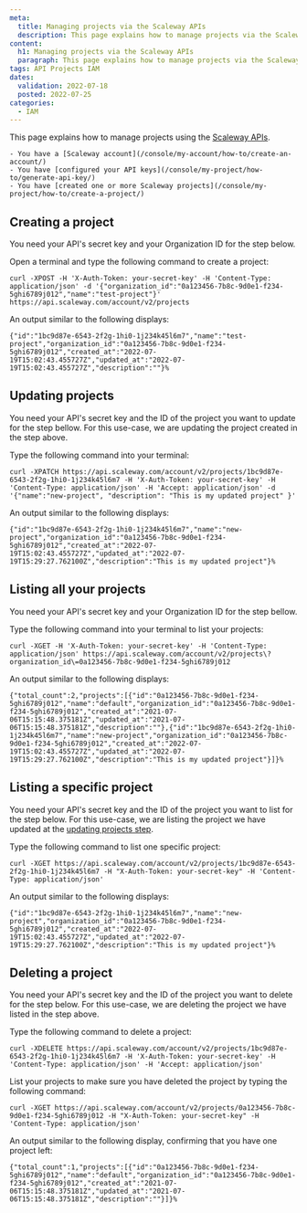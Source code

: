 ```yaml
---
meta:
  title: Managing projects via the Scaleway APIs
  description: This page explains how to manage projects via the Scaleway APIs
content:
  h1: Managing projects via the Scaleway APIs
  paragraph: This page explains how to manage projects via the Scaleway APIs
tags: API Projects IAM
dates:
  validation: 2022-07-18
  posted: 2022-07-25
categories:
  - IAM
---
```


This page explains how to manage projects using the [Scaleway APIs](https://developers.scaleway.com/en/).

<Message type="requirement">

    - You have a [Scaleway account](/console/my-account/how-to/create-an-account/)
    - You have [configured your API keys](/console/my-project/how-to/generate-api-key/)
    - You have [created one or more Scaleway projects](/console/my-project/how-to/create-a-project/)

</Message>

## Creating a project

You need your API's secret key and your Organization ID for the step below.

Open a terminal and type the following command to create a project:

```
curl -XPOST -H 'X-Auth-Token: your-secret-key' -H 'Content-Type: application/json' -d '{"organization_id":"0a123456-7b8c-9d0e1-f234-5ghi6789j012","name":"test-project"}' https://api.scaleway.com/account/v2/projects
```
An output similar to the following displays:

```
{"id":"1bc9d87e-6543-2f2g-1hi0-1j234k45l6m7","name":"test-project","organization_id":"0a123456-7b8c-9d0e1-f234-5ghi6789j012","created_at":"2022-07-19T15:02:43.455727Z","updated_at":"2022-07-19T15:02:43.455727Z","description":""}%
```

## Updating projects

You need your API's secret key and the ID of the project you want to update for the step bellow. For this use-case, we are updating the project created in the step above.

Type the following command into your terminal:

```
curl -XPATCH https://api.scaleway.com/account/v2/projects/1bc9d87e-6543-2f2g-1hi0-1j234k45l6m7 -H 'X-Auth-Token: your-secret-key' -H 'Content-Type: application/json' -H 'Accept: application/json' -d '{"name":"new-project", "description": "This is my updated project" }'
```

An output similar to the following displays:

```
{"id":"1bc9d87e-6543-2f2g-1hi0-1j234k45l6m7","name":"new-project","organization_id":"0a123456-7b8c-9d0e1-f234-5ghi6789j012","created_at":"2022-07-19T15:02:43.455727Z","updated_at":"2022-07-19T15:29:27.762100Z","description":"This is my updated project"}%  
```

## Listing all your projects

You need your API's secret key and your Organization ID for the step bellow.

Type the following command into your terminal to list your projects:

```
curl -XGET -H 'X-Auth-Token: your-secret-key' -H 'Content-Type: application/json' https://api.scaleway.com/account/v2/projects\?organization_id\=0a123456-7b8c-9d0e1-f234-5ghi6789j012
```

An output similar to the following displays:

```
{"total_count":2,"projects":[{"id":"0a123456-7b8c-9d0e1-f234-5ghi6789j012","name":"default","organization_id":"0a123456-7b8c-9d0e1-f234-5ghi6789j012","created_at":"2021-07-06T15:15:48.375181Z","updated_at":"2021-07-06T15:15:48.375181Z","description":""},{"id":"1bc9d87e-6543-2f2g-1hi0-1j234k45l6m7","name":"new-project","organization_id":"0a123456-7b8c-9d0e1-f234-5ghi6789j012","created_at":"2022-07-19T15:02:43.455727Z","updated_at":"2022-07-19T15:29:27.762100Z","description":"This is my updated project"}]}%
```
## Listing a specific project

You need your API's secret key and the ID of the project you want to list for the step below. For this use-case, we are listing the project we have updated at the [updating projects step](/identity-and-access-management/api-cli/managing-projects#updating-projects).

Type the following command to list one specific project:

```
curl -XGET https://api.scaleway.com/account/v2/projects/1bc9d87e-6543-2f2g-1hi0-1j234k45l6m7 -H "X-Auth-Token: your-secret-key" -H 'Content-Type: application/json'
```

An output similar to the following displays:

```
{"id":"1bc9d87e-6543-2f2g-1hi0-1j234k45l6m7","name":"new-project","organization_id":"0a123456-7b8c-9d0e1-f234-5ghi6789j012","created_at":"2022-07-19T15:02:43.455727Z","updated_at":"2022-07-19T15:29:27.762100Z","description":"This is my updated project"}%
```

## Deleting a project 

You need your API's secret key and the ID of the project you want to delete for the step below. For this use-case, we are deleting the project we have listed in the step above.

Type the following command to delete a project:

```
curl -XDELETE https://api.scaleway.com/account/v2/projects/1bc9d87e-6543-2f2g-1hi0-1j234k45l6m7 -H 'X-Auth-Token: your-secret-key' -H 'Content-Type: application/json' -H 'Accept: application/json'
```

List your projects to make sure you have deleted the project by typing the following command:

```
curl -XGET https://api.scaleway.com/account/v2/projects/0a123456-7b8c-9d0e1-f234-5ghi6789j012 -H "X-Auth-Token: your-secret-key" -H 'Content-Type: application/json'
```

An output similar to the following display, confirming that you have one project left: 

```
{"total_count":1,"projects":[{"id":"0a123456-7b8c-9d0e1-f234-5ghi6789j012","name":"default","organization_id":"0a123456-7b8c-9d0e1-f234-5ghi6789j012","created_at":"2021-07-06T15:15:48.375181Z","updated_at":"2021-07-06T15:15:48.375181Z","description":""}]}% 
```

